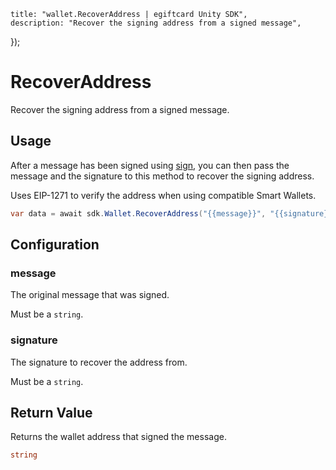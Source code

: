 
	title: "wallet.RecoverAddress | egiftcard Unity SDK",
	description: "Recover the signing address from a signed message",
});

# RecoverAddress

Recover the signing address from a signed message.

## Usage

After a message has been signed using [sign](/unity/wallets/actions/sign),
you can then pass the message and the signature to this method to recover the signing address.

Uses EIP-1271 to verify the address when using compatible Smart Wallets.

```csharp
var data = await sdk.Wallet.RecoverAddress("{{message}}", "{{signature}}");
```

## Configuration

### message

The original message that was signed.

Must be a `string`.

### signature

The signature to recover the address from.

Must be a `string`.

## Return Value

Returns the wallet address that signed the message.

```csharp
string
```
